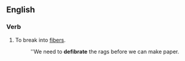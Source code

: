 ==English==

===Verb===
{{en-verb|defibrat|es}}

# {{obsolete|or|nonstandard}} To break into [[fiber]]s.
#:''We need to '''defibrate''' the rags before we can make paper.